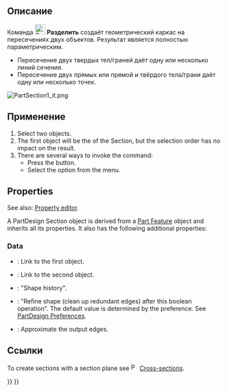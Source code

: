 <languages/>

{{Docnav/ru
|[[Part_Sweep/ru|Профиль по траектории]]
|[[Part_CrossSections/ru|Поперечные сечения]]
|[[Part_Workbench/ru|Деталь]]
|IconL=Part_Sweep.svg
|IconR=Part_CrossSections.svg
|IconC=Workbench_Part.svg
}}

{{GuiCommand/ru
|Name=Part Section
|Name/ru=Разделить
|MenuLocation=Деталь → Разделить
|Workbenches=[[Part_Workbench/ru|Деталь]]
|SeeAlso=[[Part_CrossSections/ru|Поперечные сечения]]
}}

<span id="Description"></span>
== Описание == 

Команда [[Image:Part_Section.svg|24px|link=]] '''Разделить''' создаёт геометрический каркас на пересечениях двух объектов. Результат является полностью параметрическим.

* Пересечение двух твердых тел/граней даёт одну или несколько линий сечения.
* Пересечение двух прямых или прямой и твёрдого тела/грани даёт одну или несколько точек.

[[Image:PartSection1_it.png]]
{{Caption|Куб, рассечённый цилиндром}}

<span id="Usage"></span>
== Применение ==

# Select two objects.
# The first object will be the {{PropertyData|Base}} of the Section, but the selection order has no impact on the result.
# There are several ways to invoke the command:
#* Press the {{Button|[[Image:Part_Section.svg|16px|link=]] [[Part_Section|Section]]}} button.
#* Select the {{MenuCommand|Part → [[Image:Part_Section.svg|16px|link=]] Section}} option from the menu.

==Properties==

See also: [[Property_editor|Property editor]].

A PartDesign Section object is derived from a [[Part_Feature|Part Feature]] object and inherits all its properties. It also has the following additional properties:

===Data===

{{Properties_Title|Base}}

* {{PropertyData|Base|Link}}: Link to the first object.
* {{PropertyData|Tool|Link}}: Link to the second object.

{{Properties_Title|Boolean}}

* {{PropertyData|History|ShapeHistory|hidden}}: "Shape history".
* {{PropertyData|Refine|Bool}}: "Refine shape (clean up redundant edges) after this boolean operation". The default value is determined by the {{MenuCommand|Automatically refine model after sketch-based operation}} preference. See [[PartDesign_Preferences#General|PartDesign Preferences]].

{{Properties_Title|Section}}

* {{PropertyData|Approximation|Bool}}: Approximate the output edges.

<span id="Links"></span>
==Ссылки==

To create sections with a section plane see [[Image:Part_CrossSections.svg|16px|link=Part_CrossSections]] [[Part_CrossSections|Cross-sections]].


{{Docnav/ru
|[[Part_Sweep/ru|Профиль по траектории]]
|[[Part_CrossSections/ru|Поперечные сечения]]
|[[Part_Workbench/ru|Деталь]]
|IconL=Part_Sweep.svg
|IconR=Part_CrossSections.svg
|IconC=Workbench_Part.svg
}}

{{Part Tools navi{{#translation:}}}}
{{Userdocnavi{{#translation:}}}}
{{clear}}